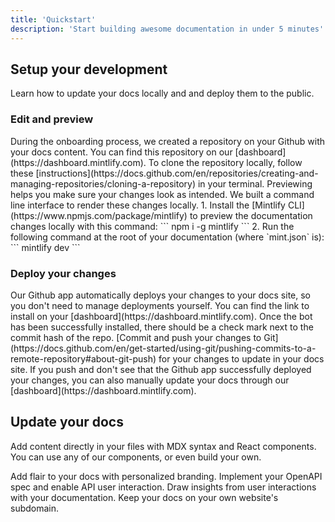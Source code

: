 ```yaml
---
title: 'Quickstart'
description: 'Start building awesome documentation in under 5 minutes'
---
```


## Setup your development

Learn how to update your docs locally and and deploy them to the public.

### Edit and preview

<AccordionGroup>
  <Accordion icon="github" title="Clone your docs locally">
    During the onboarding process, we created a repository on your Github with your docs content.
    You can find this repository on our [dashboard](https://dashboard.mintlify.com). To clone the
    repository locally, follow these
    [instructions](https://docs.github.com/en/repositories/creating-and-managing-repositories/cloning-a-repository)
    in your terminal.
  </Accordion>
  <Accordion icon="rectangle-terminal" title="Preview changes">
    Previewing helps you make sure your changes look as intended. We built a command line interface
    to render these changes locally. 1. Install the [Mintlify
    CLI](https://www.npmjs.com/package/mintlify) to preview the documentation changes locally with
    this command: ``` npm i -g mintlify ``` 2. Run the following command at the root of your
    documentation (where `mint.json` is): ``` mintlify dev ```
  </Accordion>
</AccordionGroup>

### Deploy your changes

<AccordionGroup>

<Accordion icon="message-bot" title="Install our Github app">
  Our Github app automatically deploys your changes to your docs site, so you don't need to manage
  deployments yourself. You can find the link to install on your
  [dashboard](https://dashboard.mintlify.com). Once the bot has been successfully installed, there
  should be a check mark next to the commit hash of the repo.
</Accordion>
<Accordion icon="rocket" title="Push your changes">
  [Commit and push your changes to
  Git](https://docs.github.com/en/get-started/using-git/pushing-commits-to-a-remote-repository#about-git-push)
  for your changes to update in your docs site. If you push and don't see that the Github app
  successfully deployed your changes, you can also manually update your docs through our
  [dashboard](https://dashboard.mintlify.com).
</Accordion>

</AccordionGroup>

## Update your docs

Add content directly in your files with MDX syntax and React components. You can use any of our components, or even build your own.

<CardGroup>

<Card title="Style Your Docs" icon="paintbrush" href="/settings/global">
  Add flair to your docs with personalized branding.
</Card>

<Card title="Add API Endpoints" icon="square-code" href="/api-playground/configuration">
  Implement your OpenAPI spec and enable API user interaction.
</Card>

<Card title="Integrate Analytics" icon="chart-mixed" href="/analytics/supported-integrations">
  Draw insights from user interactions with your documentation.
</Card>

<Card title="Host on a Custom Domain" icon="browser" href="/settings/custom-domain/subdomain">
  Keep your docs on your own website's subdomain.
</Card>

</CardGroup>
